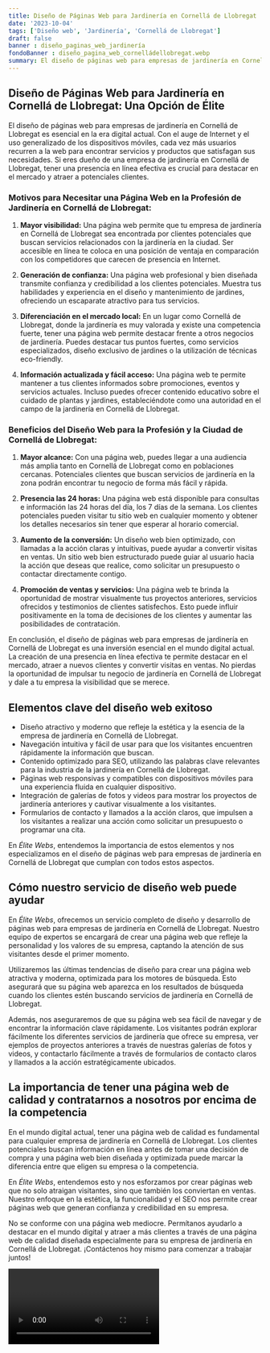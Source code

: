 ```yaml
---
title: Diseño de Páginas Web para Jardinería en Cornellá de Llobregat
date: '2023-10-04'
tags: ['Diseño web', 'Jardinería', 'Cornellá de Llobregat']
draft: false
banner : diseño_paginas_web_jardinería
fondoBanner : diseño_pagina_web_cornelládellobregat.webp
summary: El diseño de páginas web para empresas de jardinería en Cornellá de Llobregat es esencial en la era digital actual. Con el auge de Internet y el uso generalizado de los dispositivos móviles, cada vez más usuarios recurren a la web para encontrar servicios y productos que satisfagan sus necesidades. Si eres dueño de una empresa de jardinería en Cornellá de Llobregat, tener una presencia en línea efectiva es crucial para destacar en el mercado y atraer a potenciales clientes.
---
```


## Diseño de Páginas Web para Jardinería en Cornellá de Llobregat: Una Opción de Élite

El diseño de páginas web para empresas de jardinería en Cornellá de Llobregat es esencial en la era digital actual. Con el auge de Internet y el uso generalizado de los dispositivos móviles, cada vez más usuarios recurren a la web para encontrar servicios y productos que satisfagan sus necesidades. Si eres dueño de una empresa de jardinería en Cornellá de Llobregat, tener una presencia en línea efectiva es crucial para destacar en el mercado y atraer a potenciales clientes.

### Motivos para Necesitar una Página Web en la Profesión de Jardinería en Cornellá de Llobregat:

1. **Mayor visibilidad:** Una página web permite que tu empresa de jardinería en Cornellá de Llobregat sea encontrada por clientes potenciales que buscan servicios relacionados con la jardinería en la ciudad. Ser accesible en línea te coloca en una posición de ventaja en comparación con los competidores que carecen de presencia en Internet.

2. **Generación de confianza:** Una página web profesional y bien diseñada transmite confianza y credibilidad a los clientes potenciales. Muestra tus habilidades y experiencia en el diseño y mantenimiento de jardines, ofreciendo un escaparate atractivo para tus servicios.

3. **Diferenciación en el mercado local:** En un lugar como Cornellá de Llobregat, donde la jardinería es muy valorada y existe una competencia fuerte, tener una página web permite destacar frente a otros negocios de jardinería. Puedes destacar tus puntos fuertes, como servicios especializados, diseño exclusivo de jardines o la utilización de técnicas eco-friendly.

4. **Información actualizada y fácil acceso:** Una página web te permite mantener a tus clientes informados sobre promociones, eventos y servicios actuales. Incluso puedes ofrecer contenido educativo sobre el cuidado de plantas y jardines, estableciéndote como una autoridad en el campo de la jardinería en Cornellá de Llobregat.

### Beneficios del Diseño Web para la Profesión y la Ciudad de Cornellá de Llobregat:

1. **Mayor alcance:**  Con una página web, puedes llegar a una audiencia más amplia tanto en Cornellá de Llobregat como en poblaciones cercanas. Potenciales clientes que buscan servicios de jardinería en la zona podrán encontrar tu negocio de forma más fácil y rápida.

2. **Presencia las 24 horas:** Una página web está disponible para consultas e información las 24 horas del día, los 7 días de la semana. Los clientes potenciales pueden visitar tu sitio web en cualquier momento y obtener los detalles necesarios sin tener que esperar al horario comercial.

3. **Aumento de la conversión:** Un diseño web bien optimizado, con llamadas a la acción claras y intuitivas, puede ayudar a convertir visitas en ventas. Un sitio web bien estructurado puede guiar al usuario hacia la acción que deseas que realice, como solicitar un presupuesto o contactar directamente contigo.

4. **Promoción de ventas y servicios:** Una página web te brinda la oportunidad de mostrar visualmente tus proyectos anteriores, servicios ofrecidos y testimonios de clientes satisfechos. Esto puede influir positivamente en la toma de decisiones de los clientes y aumentar las posibilidades de contratación.

En conclusión, el diseño de páginas web para empresas de jardinería en Cornellá de Llobregat es una inversión esencial en el mundo digital actual. La creación de una presencia en línea efectiva te permite destacar en el mercado, atraer a nuevos clientes y convertir visitas en ventas. No pierdas la oportunidad de impulsar tu negocio de jardinería en Cornellá de Llobregat y dale a tu empresa la visibilidad que se merece.

<GifSeo />

<Cta />

## Elementos clave del diseño web exitoso

- Diseño atractivo y moderno que refleje la estética y la esencia de la empresa de jardinería en Cornellá de Llobregat.
- Navegación intuitiva y fácil de usar para que los visitantes encuentren rápidamente la información que buscan.
- Contenido optimizado para SEO, utilizando las palabras clave relevantes para la industria de la jardinería en Cornellá de Llobregat.
- Páginas web responsivas y compatibles con dispositivos móviles para una experiencia fluida en cualquier dispositivo.
- Integración de galerías de fotos y videos para mostrar los proyectos de jardinería anteriores y cautivar visualmente a los visitantes.
- Formularios de contacto y llamados a la acción claros, que impulsen a los visitantes a realizar una acción como solicitar un presupuesto o programar una cita.

En *Élite Webs*, entendemos la importancia de estos elementos y nos especializamos en el diseño de páginas web para empresas de jardinería en Cornellá de Llobregat que cumplan con todos estos aspectos.

## Cómo nuestro servicio de diseño web puede ayudar

En *Élite Webs*, ofrecemos un servicio completo de diseño y desarrollo de páginas web para empresas de jardinería en Cornellá de Llobregat. Nuestro equipo de expertos se encargará de crear una página web que refleje la personalidad y los valores de su empresa, captando la atención de sus visitantes desde el primer momento.

Utilizaremos las últimas tendencias de diseño para crear una página web atractiva y moderna, optimizada para los motores de búsqueda. Esto asegurará que su página web aparezca en los resultados de búsqueda cuando los clientes estén buscando servicios de jardinería en Cornellá de Llobregat.

Además, nos aseguraremos de que su página web sea fácil de navegar y de encontrar la información clave rápidamente. Los visitantes podrán explorar fácilmente los diferentes servicios de jardinería que ofrece su empresa, ver ejemplos de proyectos anteriores a través de nuestras galerías de fotos y videos, y contactarlo fácilmente a través de formularios de contacto claros y llamados a la acción estratégicamente ubicados.

## La importancia de tener una página web de calidad y contratarnos a nosotros por encima de la competencia

En el mundo digital actual, tener una página web de calidad es fundamental para cualquier empresa de jardinería en Cornellá de Llobregat. Los clientes potenciales buscan información en línea antes de tomar una decisión de compra y una página web bien diseñada y optimizada puede marcar la diferencia entre que eligen su empresa o la competencia.

En *Élite Webs*, entendemos esto y nos esforzamos por crear páginas web que no solo atraigan visitantes, sino que también los conviertan en ventas. Nuestro enfoque en la estética, la funcionalidad y el SEO nos permite crear páginas web que generan confianza y credibilidad en su empresa.

No se conforme con una página web mediocre. Permítanos ayudarlo a destacar en el mundo digital y atraer a más clientes a través de una página web de calidad diseñada especialmente para su empresa de jardinería en Cornellá de Llobregat. ¡Contáctenos hoy mismo para comenzar a trabajar juntos!

<Video />

<CtaBot job='Jardinería' city='Cornellá de Llobregat'/>

<Gmaps query='Cornellá de Llobregat+españa+maps' />
